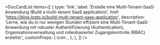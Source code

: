 
<DocCardList
  items={[
    {
      type: 'link',
      label: 'Erstelle eine Multi-Tenant-SaaS-Anwendung (Build a multi-tenant SaaS application)',
      href: 'https://blog.logto.io/build-multi-tenant-saas-application',
      description:
        'Lerne, wie du in nur wenigen Stunden effizient eine Multi-Tenant-SaaS-Anwendung mit robuster Authentifizierung (Authentication), Organisationsverwaltung und rollenbasierter Zugangskontrolle (RBAC) erstellst.',
      customProps: {
        icon: <OrganizationIcon />,
      },
    },
  ]}
/>
